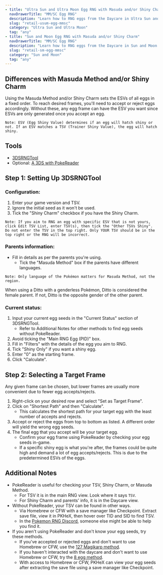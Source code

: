 ```yaml
---
- title: "Ultra Sun and Ultra Moon Egg RNG with Masuda and/or Shiny Charm"
  navDrawerTitle: "MM/SC Egg RNG"
  description: "Learn how to RNG eggs from the Daycare in Ultra Sun and Ultra Moon for shiny, high-IV Pokémon."
  slug: "retail-usum-egg-mmsc"
  category: "Ultra Sun and Ultra Moon"
  tag: "any"
- title: "Sun and Moon Egg RNG with Masuda and/or Shiny Charm"
  navDrawerTitle: "MM/SC Egg RNG"
  description: "Learn how to RNG eggs from the Daycare in Sun and Moon for shiny, high-IV Pokémon."
  slug: "retail-sm-egg-mmsc"
  category: "Sun and Moon"
  tag: "any"
---
```


## Differences with Masuda Method and/or Shiny Charm

Using the Masuda Method and/or Shiny Charm sets the ESVs of all eggs in a fixed order. To reach desired frames, you'll need to accept or reject eggs accordingly. Without these, any egg frame can have the ESV you want since ESVs are only generated once you accept an egg.

```
Note: ESV (Egg Shiny Value) determines if an egg will hatch shiny or not. If an ESV matches a TSV (Trainer Shiny Value), the egg will hatch shiny.
```

## Tools

- [3DSRNGTool](https://github.com/wwwwwwzx/3DSRNGTool/releases)
- Optional: [A 3DS with PokeReader](/install-pokereader)

## Step 1: Setting Up 3DSRNGTool

### Configuration:

1. Enter your game version and TSV.
2. Ignore the initial seed as it won't be used.
3. Tick the "Shiny Charm" checkbox if you have the Shiny Charm.

```
Note: If you aim to RNG an egg with specific ESV that is not yours, click Edit TSV List, enter TSV(s), then tick the "Other TSVs Shiny". Do not enter the TSV in the top right. Only YOUR TSV should be in the top right or the RNG will be incorrect.
```

### Parents information:

- Fill in details as per the parents you're using.
  - Tick the "Masuda Method" box if the parents have different languages.

```
Note: Only language of the Pokémon matters for Masuda Method, not the region.
```

When using a Ditto with a genderless Pokémon, Ditto is considered the female parent. If not, Ditto is the opposite gender of the other parent.

### Current status:

1. Input your current egg seeds in the "Current Status" section of 3DSRNGTool.
   - Refer to Additional Notes for other methods to find egg seeds without PokeReader.
2. Avoid ticking the "Main RNG Egg (PID)" box.
3. Fill in "Filters" with the details of the egg you aim to RNG.
4. Tick "Shiny Only" if you want a shiny egg.
5. Enter "0" as the starting frame.
6. Click "Calculate".

## Step 2: Selecting a Target Frame

Any given frame can be chosen, but lower frames are usually more convenient due to fewer egg accepts/rejects.

1. Right-click on your desired row and select "Set as Target Frame".
2. Click on "Shortest Path" and then "Calculate".
   - This calculates the shortest path for your target egg with the least number of accepts and rejects.
3. Accept or reject the eggs from top to bottom as listed. A different order will yield the wrong egg seeds.
4. The final egg that you accept will be your target egg.
   - Confirm your egg frame using PokeReader by checking your egg seeds in-game.
   - If a specific shiny egg is what you're after, the frames could be quite high and demand a lot of egg accepts/rejects. This is due to the predetermined ESVs of the eggs.

## Additional Notes

- PokeReader is useful for checking your TSV, Shiny Charm, or Masuda Method.
  - For TSV it is in the main RNG view. Look where it says `TSV`.
  - For Shiny Charm and parents' info, it is in the Daycare view.
- Without PokeReader, your TSV can be found in other ways.
  - Via Homebrew or CFW with a save manager like Checkpoint. Extract save file, view it in PKHeX, then hover over TID and SID to find TSV.
  - In the [Pokemon RNG Discord](https://www.discord.gg/d8JuAvg), someone else might be able to help you find it.
- If you aren't using PokeReader and don't know your egg seeds, try these methods.
  - If you've accepted or rejected eggs and don't want to use Homebrew or CFW, use the [127 Magikarp method](/retail-usum-egg-seed-no-cfw).
  - If you haven't interacted with the daycare and don't want to use Homebrew or CFW, try the [8 egg method](/retail-usum-egg-seed-no-cfw).
  - With access to Homebrew or CFW, PKHeX can view your egg seeds after extracting the save file using a save manager like Checkpoint.
